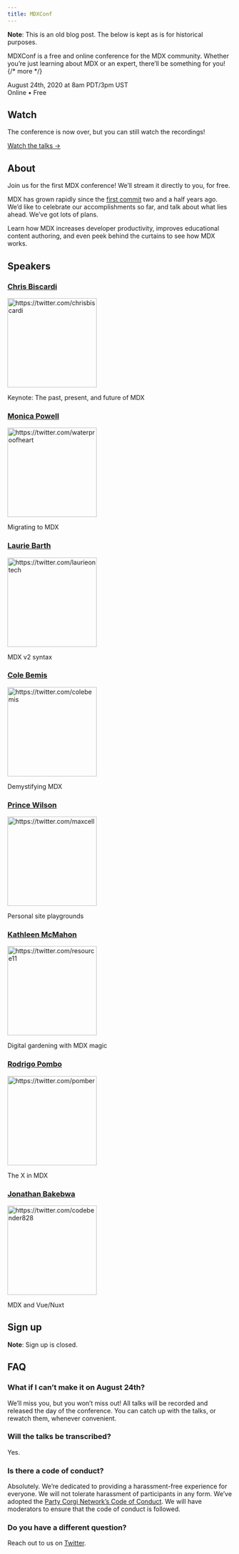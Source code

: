 ```yaml
---
title: MDXConf
---
```


<Note type="legacy">**Note**: This is an old blog post. The below is kept as is for historical purposes.</Note>

MDXConf is a free and online conference for the MDX community.
Whether you’re just learning about MDX or an expert, there’ll be something for
you! {/* more */}

August 24th, 2020 at 8am PDT/3pm UST <br /> Online • Free

## Watch

The conference is now over, but you can still watch the recordings!

[Watch the talks →](https://egghead.io/playlists/mdx-conf-3fc2)

## About

Join us for the first MDX conference!
We’ll stream it directly to you, for free.

MDX has grown rapidly since the [first commit][] two and a half years ago.
We’d like to celebrate our accomplishments so far, and talk about what lies
ahead.
We’ve got lots of plans.

Learn how MDX increases developer productivity, improves educational
content authoring, and even peek behind the curtains to see how MDX works.

## Speakers

### [Chris Biscardi](https://twitter.com/chrisbiscardi)

<Image
  src="https://github.com/ChristopherBiscardi.png?size=200"
  width="200"
  height="200"
  alt="https://twitter.com/chrisbiscardi"
/>

Keynote: The past, present, and future of MDX

### [Monica Powell](https://twitter.com/waterproofheart)

<Image
  src="https://github.com/M0nica.png?size=200"
  width="200"
  height="200"
  alt="https://twitter.com/waterproofheart"
/>

Migrating to MDX

### [Laurie Barth](https://twitter.com/laurieontech)

<Image
  src="https://github.com/laurieontech.png?size=200"
  width="200"
  height="200"
  alt="https://twitter.com/laurieontech"
/>

MDX v2 syntax

### [Cole Bemis](https://twitter.com/colebemis)

<Image src="https://github.com/colebemis.png?size=200" width="200" height="200" alt="https://twitter.com/colebemis" />

Demystifying MDX

### [Prince Wilson](https://twitter.com/maxcell)

<Image src="https://github.com/maxcell.png?size=200" width="200" height="200" alt="https://twitter.com/maxcell" />

Personal site playgrounds

### [Kathleen McMahon](https://twitter.com/resource11)

<Image src="https://github.com/resource11.png?size=200" width="200" height="200" alt="https://twitter.com/resource11" />

Digital gardening with MDX magic

### [Rodrigo Pombo](https://twitter.com/pomber)

<Image src="https://github.com/pomber.png?size=200" width="200" height="200" alt="https://twitter.com/pomber" />

The X in MDX

### [Jonathan Bakebwa](https://twitter.com/codebender828)

<Image
  src="https://github.com/codebender828.png?size=200"
  width="200"
  height="200"
  alt="https://twitter.com/codebender828"
/>

MDX and Vue/Nuxt

## Sign up

<Note type="legacy">**Note**: Sign up is closed.</Note>

## FAQ

### What if I can’t make it on August 24th?

We’ll miss you, but you won’t miss out!
All talks will be recorded and released the day of the conference.
You can catch up with the talks, or rewatch them, whenever convenient.

### Will the talks be transcribed?

Yes.

### Is there a code of conduct?

Absolutely.
We’re dedicated to providing a harassment-free experience for everyone.
We will not tolerate harassment of participants in any form.
We’ve adopted the [Party Corgi Network’s Code of Conduct][coc].
We will have moderators to ensure that the code of conduct is followed.

### Do you have a different question?

Reach out to us on [Twitter][].

[first commit]: https://github.com/mdx-js/mdx/commit/dee47dc20b08d534132e3b966cdccf3b88c7bca5
[twitter]: https://twitter.com/mdx_js
[coc]: https://github.com/partycorgi/partycorgi/blob/corgi/CODE_OF_CONDUCT.md
